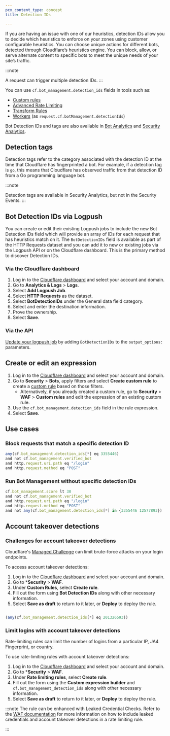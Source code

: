 ```yaml
---
pcx_content_type: concept
title: Detection IDs

---
```



<Render file="detection-ids" />

If you are having an issue with one of our heuristics, detection IDs allow you to decide which heuristics to enforce on your zones using customer configurable heuristics. You can choose unique actions for different bots, detected through Cloudflare’s heuristics engine. You can block, allow, or serve alternate content to specific bots to meet the unique needs of your site’s traffic.

:::note

A request can trigger multiple detection IDs. 
:::

You can use `cf.bot_management.detection_ids` fields in tools such as:

- [Custom rules](/waf/custom-rules/)
- [Advanced Rate Limiting](/waf/rate-limiting-rules/)
- [Transform Rules](/rules/transform/)
- [Workers](/workers/) (as `request.cf.botManagement.detectionIds`)

Bot Detection IDs and tags are also available in [Bot Analytics](/bots/bot-analytics/) and [Security Analytics](/waf/analytics/security-analytics/).

## Detection tags

Detection tags refer to the category associated with the detection ID at the time that Cloudflare has fingerprinted a bot. For example, if a detection tag is `go`, this means that Cloudflare has observed traffic from that detection ID from a Go programming language bot.

:::note

Detection tags are available in Security Analytics, but not in the Security Events.
:::

## Bot Detection IDs via Logpush

You can create or edit their existing Logpush jobs to include the new Bot Detection IDs field which will provide an array of IDs for each request that has heuristics match on it. The `BotDetectionIDs` field is available as part of the HTTP Requests dataset and you can add it to new or existing jobs via the Logpush API or on the Cloudflare dashboard. This is the primary method to discover Detection IDs.

### Via the Cloudflare dashboard

1. Log in to the [Cloudflare dashboard](https://dash.cloudflare.com/) and select your account and domain.
2. Go to **Analytics & Logs** > **Logs**.
3. Select **Add Logpush Job**.
4. Select **HTTP Requests** as the dataset.
5. Select **BotDetectionIDs** under the General data field category.
6. Select and enter the destination information.
7. Prove the ownership.
8. Select **Save**.

### Via the API

[Update your logpush job](/logs/reference/log-output-options/) by adding `BotDetectionIDs` to the  `output_options:`  parameters.

## Create or edit an expression

1. Log in to the [Cloudflare dashboard](https://dash.cloudflare.com/) and select your account and domain.
2. Go to **Security** > **Bots**, apply filters and select **Create custom rule** to create a [custom rule](/waf/custom-rules/create-dashboard/) based on those filters. 
   - Alternatively, if you already created a custom rule, go to **Security** > **WAF** > **Custom rules** and edit the expression of an existing custom rule.
3. Use the `cf.bot_management.detection_ids` field in the rule expression.
4. Select **Save**.

## Use cases

### Block requests that match a specific detection ID

```js
any(cf.bot_management.detection_ids[*] eq 3355446)
and not cf.bot_management.verified_bot
and http.request.uri.path eq "/login"
and http.request.method eq "POST"
```

### Run Bot Management without specific detection IDs

```js
cf.bot_management.score lt 30
and not cf.bot_management.verified_bot
and http.request.uri.path eq "/login"
and http.request.method eq "POST"
and not any(cf.bot_management.detection_ids[*] in {3355446 12577893})
```

## Account takeover detections

<Render file="account-takeover-detections" />

### Challenges for account takeover detections

Cloudflare's [Managed Challenge](/waf/reference/cloudflare-challenges/) can limit brute-force attacks on your login endpoints.

To access account takeover detections:

1. Log in to the [Cloudflare dashboard](https://dash.cloudflare.com/) and select your account and domain.
2. Go to ***Security** > **WAF**.
3. Under **Custom Rules**, select **Create rule**.
4. Fill out the form using **Bot Detection IDs** along with other necessary information.
5. Select **Save as draft** to return to it later, or **Deploy** to deploy the rule.

```js title="Rule example"

(any(cf.bot_management.detection_ids[*] eq 201326593))
```

### Limit logins with account takeover detections

Rate-limiting rules can limit the number of logins from a particular IP, JA4 Fingerprint, or country.

To use rate-limiting rules with account takeover detections:

1. Log in to the [Cloudflare dashboard](https://dash.cloudflare.com/) and select your account and domain.
2. Go to ***Security** > **WAF**.
3. Under **Rate limiting rules**, select **Create rule**.
4. Fill out the form using the **Custom expression builder** and `cf.bot_management_detection_ids` along with other necessary information.
5. Select **Save as draft** to return to it later, or **Deploy** to deploy the rule.

:::note
The rule can be enhanced with Leaked Credential Checks. Refer to the [WAF documentation](/waf/detections/leaked-credentials/) for more information on how to include leaked credentials and account takeover detections in a rate limiting rule. 

:::